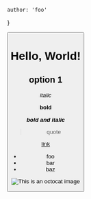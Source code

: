 
    author: 'foo'
}

<Button />

# Hello, World!

## option 1

*italic*

**bold**

***bold and italic***

> quote

[link](https://chris.lu)

* foo
* bar
* baz

![This is an octocat image](/assets/images/chris-octocat-1677036079874.png)